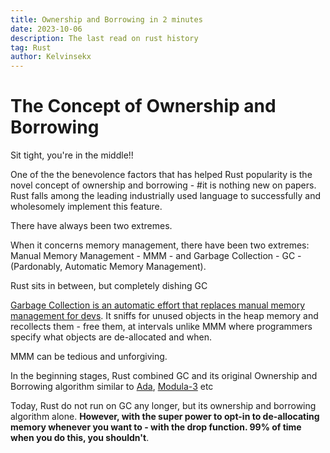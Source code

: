 ```yaml
---
title: Ownership and Borrowing in 2 minutes
date: 2023-10-06
description: The last read on rust history
tag: Rust
author: Kelvinsekx
---
```



# The Concept of Ownership and Borrowing

<p className="text-center">Sit tight, you're in the middle!!</p>

One of the the benevolence factors that has helped Rust popularity is the novel concept of ownership and borrowing - #it is nothing new on papers.
Rust falls among the leading industrially used language to successfully and wholesomely implement this feature.

There have always been two extremes.

When it concerns memory management, there have been two extremes: Manual Memory Management - MMM - and Garbage Collection - GC - (Pardonably, Automatic Memory Management).

<p className="text-center">Rust sits in between, but completely dishing GC</p>

[Garbage Collection is an automatic effort that replaces manual memory management for devs](https://en.wikipedia.org/wiki/Garbage_collection_%28computer_science%29). It sniffs for unused objects in the heap memory and recollects them - free them, at intervals unlike MMM where programmers specify what objects are de-allocated and when.

MMM can be tedious and unforgiving.

In the beginning stages, Rust combined GC and its original Ownership and Borrowing algorithm similar to [Ada](https://ada-lang.io/), [Modula-3](https://en.wikipedia.org/wiki/Modula-3) etc

Today, Rust do not run on GC any longer, but its ownership and borrowing algorithm alone. **However, with the super power to opt-in to de-allocating memory whenever you want to - with the drop function. 99% of time when you do this, you shouldn't**.